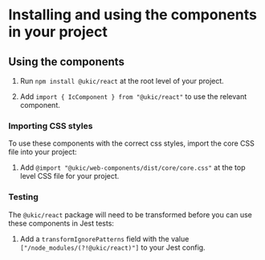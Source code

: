 
<Meta
    title="Getting started"
/>

# Installing and using the components in your project

## Using the components

1. Run `npm install @ukic/react` at the root level of your project.

2. Add `import { IcComponent } from "@ukic/react"` to use the relevant component.

### Importing CSS styles

To use these components with the correct css styles, import the core CSS file into your project:

1. Add `@import "@ukic/web-components/dist/core/core.css"` at the top level CSS file for your project.

### Testing

The `@ukic/react` package will need to be transformed before you can use these components in Jest tests:

1. Add a `transformIgnorePatterns` field with the value `["/node_modules/(?!@ukic/react)"]` to your Jest config.